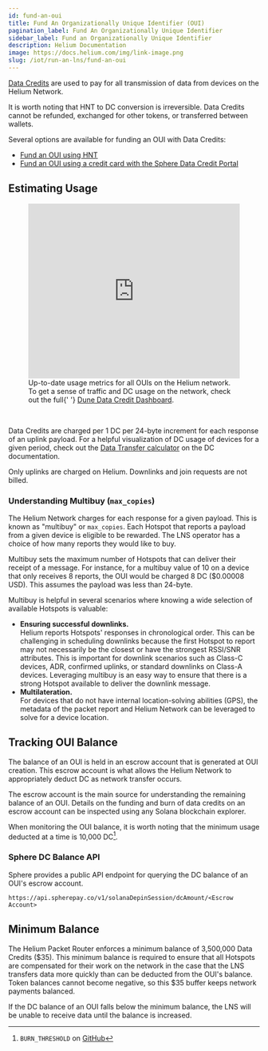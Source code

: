 ```yaml
---
id: fund-an-oui
title: Fund An Organizationally Unique Identifier (OUI)
pagination_label: Fund An Organizationally Unique Identifier
sidebar_label: Fund an Organizationally Unique Identifier
description: Helium Documentation
image: https://docs.helium.com/img/link-image.png
slug: /iot/run-an-lns/fund-an-oui
---
```


[Data Credits](/tokens/data-credit) are used to pay for all transmission of data from devices on the
Helium Network.

It is worth noting that HNT to DC conversion is irreversible. Data Credits cannot be refunded,
exchanged for other tokens, or transferred between wallets.

Several options are available for funding an OUI with Data Credits:

- [Fund an OUI using HNT](/run-an-lns/fund-an-oui-using-hnt)
- [Fund an OUI using a credit card with the Sphere Data Credit Portal](/tokens/data-credit-portal)

## Estimating Usage

<figure className="screensnippet-wrapper">
  <iframe
    src="https://dune.com/embeds/2608923/4325514"
    frameborder="0"
    width="100%"
    height="350px"
  ></iframe>
  <figcaption>
    Up-to-date usage metrics for all OUIs on the Helium network. <br /> To get a sense of traffic
    and DC usage on the network, check out the full{' '}
    <a href="https://dune.com/helium-foundation/helium-data-credits">Dune Data Credit Dashboard</a>.
  </figcaption>
</figure>
<br />

Data Credits are charged per 1 DC per 24-byte increment for each response of an uplink payload. For
a helpful visualization of DC usage of devices for a given period, check out the
[Data Transfer calculator](/tokens/data-credit/#data-transfer-calculator) on the DC documentation.

Only uplinks are charged on Helium. Downlinks and join requests are not billed.

### Understanding Multibuy (`max_copies`)

The Helium Network charges for each response for a given payload. This is known as "multibuy" or
`max_copies`. Each Hotspot that reports a payload from a given device is eligible to be rewarded.
The LNS operator has a choice of how many reports they would like to buy.

Multibuy sets the maximum number of Hotspots that can deliver their receipt of a message. For
instance, for a multibuy value of 10 on a device that only receives 8 reports, the OUI would be
charged 8 DC ($0.00008 USD). This assumes the payload was less than 24-byte.

Multibuy is helpful in several scenarios where knowing a wide selection of available Hotspots is
valuable:

- **Ensuring successful downlinks.**  
  Helium reports Hotspots' responses in chronological order. This can be challenging in scheduling
  downlinks because the first Hotspot to report may not necessarily be the closest or have the
  strongest RSSI/SNR attributes. This is important for downlink scenarios such as Class-C devices,
  ADR, confirmed uplinks, or standard downlinks on Class-A devices. Leveraging multibuy is an easy
  way to ensure that there is a strong Hotspot available to deliver the downlink message.
- **Multilateration.**  
  For devices that do not have internal location-solving abilities (GPS), the metadata of the packet
  report and Helium Network can be leveraged to solve for a device location.

## Tracking OUI Balance

The balance of an OUI is held in an escrow account that is generated at OUI creation. This escrow
account is what allows the Helium Network to appropriately deduct DC as network transfer occurs.

The escrow account is the main source for understanding the remaining balance of an OUI. Details on
the funding and burn of data credits on an escrow account can be inspected using any Solana
blockchain explorer.

When monitoring the OUI balance, it is worth noting that the minimum usage deducted at a time is
10,000 DC[^1].

[^1]:
    `BURN_THRESHOLD` on
    [GitHub](https://github.com/helium/oracles/blob/7c9f5b4e6f8e47be80eaf3c6cb4cc703373246ef/iot_packet_verifier/src/pending_burns.rs#L32)

### Sphere DC Balance API

Sphere provides a public API endpoint for querying the DC balance of an OUI's escrow account.

```
https://api.spherepay.co/v1/solanaDepinSession/dcAmount/<Escrow Account>
```

## Minimum Balance

The Helium Packet Router enforces a minimum balance of 3,500,000 Data Credits ($35). This minimum
balance is required to ensure that all Hotspots are compensated for their work on the network in the
case that the LNS transfers data more quickly than can be deducted from the OUI's balance. Token
balances cannot become negative, so this $35 buffer keeps network payments balanced.

If the DC balance of an OUI falls below the minimum balance, the LNS will be unable to receive data
until the balance is increased.
